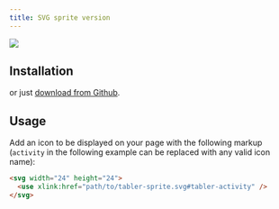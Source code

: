 ```yaml
---
title: SVG sprite version
---
```


![](https://raw.githubusercontent.com/tabler/tabler-icons/master/.github/packages/og-package-sprite.png)

## Installation

<TabsPackage name="@tabler/icons-sprite" />

or just [download from Github](https://github.com/tabler/tabler-icons/releases).

## Usage

Add an icon to be displayed on your page with the following markup (`activity` in the following example can be replaced with
any valid icon name):

```html
<svg width="24" height="24">
  <use xlink:href="path/to/tabler-sprite.svg#tabler-activity" />
</svg>
```
